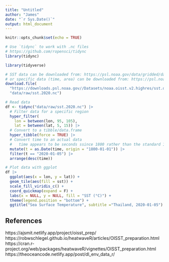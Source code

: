 ```yaml
---
title: "Untitled"
author: "James"
date: "`r Sys.Date()`"
output: html_document
---
```


```r
knitr::opts_chunk$set(echo = TRUE)

# Use `tidync` to work with .nc files
# https://github.com/ropensci/tidync
library(tidync)

library(tidyverse)
```

```r
# SST data can be downloaded from: https://psl.noaa.gov/data/gridded/data.noaa.oisst.v2.highres.html
# or specific data (time, area) can be downloaded from: https://psl.noaa.gov/mddb2/makePlot.html?variableID=4115&fileID=1062611
download.file(
  "https://downloads.psl.noaa.gov//Datasets/noaa.oisst.v2.highres/sst.day.mean.2020.nc",
  "data/raw/sst.2020.nc")
```

```r
# Read data
df <- tidync("data/raw/sst.2020.nc") |>
  # Filter data for a specific region
  hyper_filter(
    lon = between(lon, 95, 105), 
    lat = between(lat, 5, 15)) |>
  # Convert to a tibble/data.frame
  hyper_tibble(force = TRUE) |> 
  # Convert time to an actual data
  #   time appears to be seconds ssince 1800 rather than the standard 1978 epoch
  mutate(t = as.Date(time, origin = "1800-01-01")) |>
  filter(t == "2020-01-05") |>
  arrange(desc(time))

# Plot data with ggplot
df |>
  ggplot(aes(x = lon, y = lat)) +
  geom_tile(aes(fill = sst)) +
  scale_fill_viridis_c() +
  coord_quickmap(expand = F) +
  labs(x = NULL, y = NULL, fill = "SST (°C)") +
  theme(legend.position = "bottom") +
  ggtitle("Sea Surface Temperature", subtitle ="Thailand, 2020-01-05")

```
## References

https://ajsmit.netlify.app/project/oisst_prep/
https://robwschlegel.github.io/heatwaveR/articles/OISST_preparation.html
https://cran.r-project.org/web/packages/heatwaveR/vignettes/OISST_preparation.html
https://theoceancode.netlify.app/post/dl_env_data_r/

